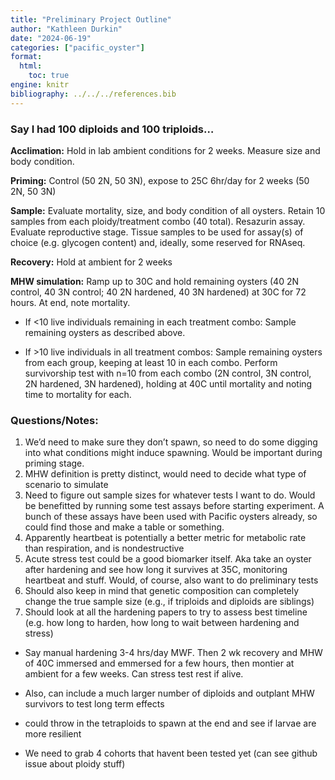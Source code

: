 ```yaml
---
title: "Preliminary Project Outline"
author: "Kathleen Durkin"
date: "2024-06-19"
categories: ["pacific_oyster"]
format:
  html:
    toc: true
engine: knitr
bibliography: ../../../references.bib
---
```


### Say I had 100 diploids and 100 triploids...

**Acclimation:** Hold in lab ambient conditions for 2 weeks. Measure size and body condition.

**Priming:** Control (50 2N, 50 3N), expose to 25C 6hr/day for 2 weeks (50 2N, 50 3N)

**Sample:** Evaluate mortality, size, and body condition of all oysters. Retain 10 samples from each ploidy/treatment combo (40 total). Resazurin assay. Evaluate reproductive stage. Tissue samples to be used for assay(s) of choice (e.g. glycogen content) and, ideally, some reserved for RNAseq.

**Recovery:** Hold at ambient for 2 weeks

**MHW simulation:** Ramp up to 30C and hold remaining oysters (40 2N control, 40 3N control; 40 2N hardened, 40 3N hardened) at 30C for 72 hours. At end, note mortality. 

-   If \<10 live individuals remaining in each treatment combo: Sample remaining oysters as described above.

-   If \>10 live individuals in all treatment combos: Sample remaining oysters from each group, keeping at least 10 in each combo. Perform survivorship test with n=10 from each combo (2N control, 3N control, 2N hardened, 3N hardened), holding at 40C until mortality and noting time to mortality for each. 

### Questions/Notes:

1.  We'd need to make sure they don't spawn, so need to do some digging into what conditions might induce spawning. Would be important during priming stage.
2.  MHW definition is pretty distinct, would need to decide what type of scenario to simulate
3.  Need to figure out sample sizes for whatever tests I want to do. Would be benefitted by running some test assays before starting experiment. A bunch of these assays have been used with Pacific oysters already, so could find those and make a table or something. 
4.  Apparently heartbeat is potentially a better metric for metabolic rate than respiration, and is nondestructive
5.  Acute stress test could be a good biomarker itself. Aka take an oyster after hardening and see how long it survives at 35C, monitoring heartbeat and stuff. Would, of course, also want to do preliminary tests
6.  Should also keep in mind that genetic composition can completely change the true sample size (e.g., if triploids and diploids are siblings)
7.  Should look at all the hardening papers to try to assess best timeline (e.g. how long to harden, how long to wait between hardening and stress)

-   Say manual hardening 3-4 hrs/day MWF. Then 2 wk recovery and MHW of 40C immersed and emmersed for a few hours, then montier at ambient for a few weeks. Can stress test rest if alive.

-   Also, can include a much larger number of diploids and outplant MHW survivors to test long term effects

-   could throw in the tetraploids to spawn at the end and see if larvae are more resilient

-   We need to grab 4 cohorts that havent been tested yet (can see github issue about ploidy stuff)
